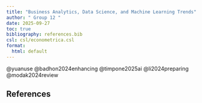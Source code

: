 ```yaml
---
title: "Business Analytics, Data Science, and Machine Learning Trends"
author: " Group 12 "
date: 2025-09-27
toc: true
bibliography: references.bib
csl: csl/econometrica.csl
format:
  html: default
---
```

@yuanuse
@badhon2024enhancing
@timpone2025ai
@li2024preparing
@modak2024review

## References
